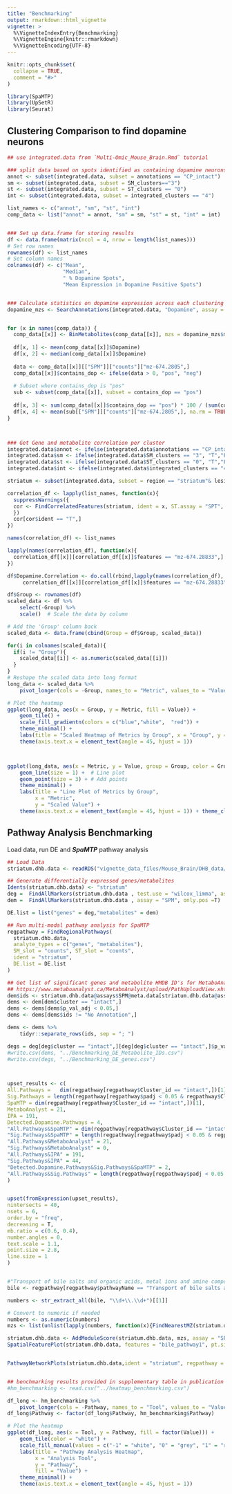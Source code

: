 ```yaml
---
title: "Benchmarking"
output: rmarkdown::html_vignette
vignette: >
  %\VignetteIndexEntry{Benchmarking}
  %\VignetteEngine{knitr::rmarkdown}
  %\VignetteEncoding{UTF-8}
---
```


```r
knitr::opts_chunk$set(
  collapse = TRUE,
  comment = "#>"
)
```

```r
library(SpaMTP)
library(UpSetR)
library(Seurat)
```


## Clustering Comparison to find dopamine neurons

```r
## use integrated.data from `Multi-Omic_Mouse_Brain.Rmd` tutorial

### split data based on spots identified as containing dopamine neurons 
annot <- subset(integrated.data, subset = annotations == "CP_intact")
sm <- subset(integrated.data, subset = SM_clusters=="3")
st <- subset(integrated.data, subset = ST_clusters == "0")
int <- subset(integrated.data, subset = integrated_clusters == "4")

list_names <- c("annot", "sm", "st", "int")
comp_data <- list("annot" = annot, "sm" = sm, "st" = st, "int" = int)


### Set up data.frame for storing results
df <- data.frame(matrix(ncol = 4, nrow = length(list_names)))
# Set row names
rownames(df) <- list_names
# Set column names
colnames(df) <- c("Mean", 
                  "Median", 
                  " % Dopamine Spots", 
                  "Mean Expression in Dopamine Positive Spots")


### Calculate statistics on dopamine expression across each clustering group
dopamine_mzs <- SearchAnnotations(integrated.data, "Dopamine", assay = "SPM")


for (x in names(comp_data)) {
  comp_data[[x]] <- BinMetabolites(comp_data[[x]], mzs = dopamine_mzs$mz_names, slot = "counts", assay = "SPM",  bin_name = "Dopamine")
  
  df[x, 1] <- mean(comp_data[[x]]$Dopamine)
  df[x, 2] <- median(comp_data[[x]]$Dopamine)
  
  data <- comp_data[[x]][["SPM"]]["counts"]["mz-674.2805",]
  comp_data[[x]]$contains_dop <- ifelse(data > 0, "pos", "neg")
  
  # Subset where contains_dop is "pos"
  sub <- subset(comp_data[[x]], subset = contains_dop == "pos")
  
  df[x, 3] <- sum(comp_data[[x]]$contains_dop == "pos") * 100 / (sum(comp_data[[x]]$contains_dop == "neg") + sum(comp_data[[x]]$contains_dop == "pos"))
  df[x, 4] <- mean(sub[["SPM"]]["counts"]["mz-674.2805",], na.rm = TRUE)
}



### Get Gene and metabolite correlation per cluster
integrated.data$annot <- ifelse(integrated.data$annotations == "CP_intact", "T","F")
integrated.data$sm <- ifelse(integrated.data$SM_clusters == "3", "T","F")
integrated.data$st <- ifelse(integrated.data$ST_clusters == "0", "T","F")
integrated.data$int <- ifelse(integrated.data$integrated_clusters == "4", "T","F")

striatum <- subset(integrated.data, subset = region == "striatum"& lesion == "intact")

correlation_df <- lapply(list_names, function(x){
  suppressWarnings({
  cor <- FindCorrelatedFeatures(striatum, ident = x, ST.assay = "SPT", SM.assay = "SPM", ST.slot = "counts", SM.slot = "counts", nfeatures = NULL)
  })
  cor[cor$ident == "T",]
})

names(correlation_df) <- list_names

lapply(names(correlation_df), function(x){
  correlation_df[[x]][correlation_df[[x]]$features == "mz-674.28833",]
})

df$Dopamine.Correlation <- do.call(rbind,lapply(names(correlation_df), function(x){
     correlation_df[[x]][correlation_df[[x]]$features == "mz-674.28833",]}))$correlation

df$Group <- rownames(df)
scaled_data <- df %>%
    select(-Group) %>%
    scale()  # Scale the data by column

# Add the 'Group' column back
scaled_data <- data.frame(cbind(Group = df$Group, scaled_data))

for(i in colnames(scaled_data)){
  if(i != "Group"){
    scaled_data[[i]] <- as.numeric(scaled_data[[i]])    
  }
} 
# Reshape the scaled data into long format
long_data <- scaled_data %>%
    pivot_longer(cols = -Group, names_to = "Metric", values_to = "Value")

# Plot the heatmap
ggplot(long_data, aes(x = Group, y = Metric, fill = Value)) +
    geom_tile() +
    scale_fill_gradientn(colors = c("blue","white",  "red")) +
    theme_minimal() +
    labs(title = "Scaled Heatmap of Metrics by Group", x = "Group", y = "Metric") +
    theme(axis.text.x = element_text(angle = 45, hjust = 1)) 



ggplot(long_data, aes(x = Metric, y = Value, group = Group, color = Group)) +
    geom_line(size = 1) +  # Line plot
    geom_point(size = 3) + # Add points
    theme_minimal() +
    labs(title = "Line Plot of Metrics by Group",
         x = "Metric", 
         y = "Scaled Value") +
    theme(axis.text.x = element_text(angle = 45, hjust = 1)) + theme_classic()

```




## Pathway Analysis Benchmarking

Load data, run DE and ***SpaMTP*** pathway analysis
```r
## Load Data
striatum.dhb.data <- readRDS("vignette_data_files/Mouse_Brain/DHB_data/striatum.dhb.data.RDS")

## Generate differentially expressed genes/metabolites
Idents(striatum.dhb.data) <- "striatum"
deg =  FindAllMarkers(striatum.dhb.data , test.use = "wilcox_limma", assay = "SPT",only.pos =F)
dem =  FindAllMarkers(striatum.dhb.data , assay = "SPM", only.pos =T)

DE.list = list("genes" = deg,"metabolites" = dem)

## Run multi-modal pathway analysis for SpaMTP
regpathway = FindRegionalPathways(
  striatum.dhb.data,
  analyte_types = c("genes", "metabolites"),
  SM_slot = "counts", ST_slot = "counts",
  ident = "striatum",
  DE.list = DE.list
)

## Get list of significant genes and metabolite HMDB ID's for MetaboAnalyst Benchmarking (Joint Pathway Analysis)
## https://www.metaboanalyst.ca/MetaboAnalyst/upload/PathUploadView.xhtml 
dem$ids <- striatum.dhb.data@assays$SPM@meta.data[striatum.dhb.data@assays$SPM@meta.data$mz_names %in% dem$gene,]$all_Isomers
dems <- dem[dem$cluster == "intact",]
dems <- dems[dems$p_val_adj < 0.05,]
dems <- dems[dems$ids != "No Annotation",]

dems <- dems %>%
    tidyr::separate_rows(ids, sep = "; ")

degs = deg[deg$cluster == "intact",][deg[deg$cluster == "intact",]$p_val_adj < 0.05,]
#write.csv(dems, "../Benchmarking_DE_Metabolite_IDs.csv")
#write.csv(degs, "../Benchmarking_DE_genes.csv")



upset_results <- c(
All.Pathways =   dim(regpathway[regpathway$Cluster_id == "intact",])[1] + 21 + 191,
Sig.Pathways = length(regpathway[regpathway$padj < 0.05 & regpathway$Cluster_id == "intact",]$pathwayName) + 0 + 44,
SpaMTP = dim(regpathway[regpathway$Cluster_id == "intact",])[1], 
MetaboAnalyst = 21,
IPA = 191, 
Detected.Dopamine.Pathways = 4,
"All.Pathways&SpaMTP" = dim(regpathway[regpathway$Cluster_id == "intact",])[1],
"Sig.Pathways&SpaMTP" = length(regpathway[regpathway$padj < 0.05 & regpathway$Cluster_id == "intact",]$pathwayName),
"All.Pathways&MetaboAnalyst" = 21,
"Sig.Pathways&MetaboAnalyst" = 0,
"All.Pathways&IPA" = 191,
"Sig.Pathways&IPA" = 44,
"Detected.Dopamine.Pathways&Sig.Pathways&SpaMTP" = 2,
"All.Pathways&Sig.Pathways" = length(regpathway[regpathway$padj < 0.05 & regpathway$Cluster_id == "intact",]$pathwayName) + 0 + 44
)


upset(fromExpression(upset_results),
nintersects = 40,
nsets = 6,
order.by = "freq",
decreasing = T,
mb.ratio = c(0.6, 0.4),
number.angles = 0,
text.scale = 1.1,
point.size = 2.8,
line.size = 1
)


#"Transport of bile salts and organic acids, metal ions and amine compounds"
bile <- regpathway[regpathway$pathwayName == "Transport of bile salts and organic acids, metal ions and amine compounds",]$adduct_info[1]

numbers <- str_extract_all(bile, "\\d+\\.\\d+")[[1]]

# Convert to numeric if needed
numbers <- as.numeric(numbers)
mzs <- list(unlist(lapply(numbers, function(x){FindNearestMZ(striatum.dhb.data, x)})))

striatum.dhb.data <- AddModuleScore(striatum.dhb.data, mzs, assay = "SPM", slot = "data", name = "bile_pathway", ctrl = 20)
SpatialFeaturePlot(striatum.dhb.data, features = "bile_pathway1", pt.size.factor = 2.5, image.alpha = 0.7) & scale_fill_gradient2(low = "blue", high = "red") 


PathwayNetworkPlots(striatum.dhb.data,ident = "striatum", regpathway =  regpathway, DE.list = list("genes" = deg, "metabolites" = dem), selected_pathways = c("Transport of bile salts and organic acids, metal ions and amine compounds"), path = "~../")


## benchmarking results provided in supplementary table in publication
#hm_benchmarking <- read.csv("../heatmap_benchmarking.csv")

df_long <- hm_benchmarking %>%
    pivot_longer(cols = -Pathway, names_to = "Tool", values_to = "Value")
df_long$Pathway <- factor(df_long$Pathway, hm_benchmarking$Pathway)

# Plot the heatmap
ggplot(df_long, aes(x = Tool, y = Pathway, fill = factor(Value))) +
    geom_tile(color = "white") +
    scale_fill_manual(values = c("-1" = "white", "0" = "grey", "1" = "red")) +
    labs(title = "Pathway Analysis Heatmap",
         x = "Analysis Tool",
         y = "Pathway",
         fill = "Value") +
    theme_minimal() +
    theme(axis.text.x = element_text(angle = 45, hjust = 1))


```





